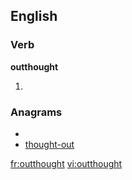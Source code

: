 ==English==

===Verb===
'''outthought'''

# {{present participle of|[[outthink]]}}

===Anagrams===
* {{alphagram|ghhootttuu}}
* [[thought-out#English|thought-out]]

[[fr:outthought]]
[[vi:outthought]]